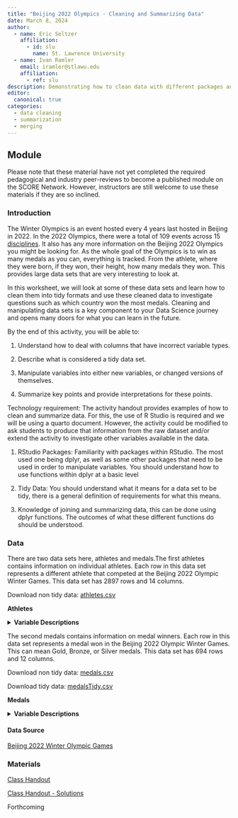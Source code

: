 ```yaml
---
title: "Beijing 2022 Olympics - Cleaning and Summarizing Data"
date: March 8, 2024
author:
  - name: Eric Seltzer
    affiliation:
      - id: slu
        name: St. Lawrence University
  - name: Ivan Ramler
    email: iramler@stlawu.edu
    affiliation:
      - ref: slu
description: Demonstrating how to clean data with different packages and summarise the data using dplyr.
editor: 
  canonical: true
categories:
  - data cleaning
  - summarization
  - merging
---
```


## Module

Please note that these material have not yet completed the required pedagogical and industry peer-reviews to become a published module on the SCORE Network. However, instructors are still welcome to use these materials if they are so inclined.

### Introduction

The Winter Olympics is an event hosted every 4 years last hosted in Beijing in 2022. In the 2022 Olympics, there were a total of 109 events across 15 [disciplines](https://en.wikipedia.org/wiki/2022_Winter_Olympics#:~:text=.%5B62%5D-,Sports,-%5Bedit%5D){target="_blank"}. It also has any more information on the Beijing 2022 Olympics you might be looking for. As the whole goal of the Olympics is to win as many medals as you can, everything is tracked. From the athlete, where they were born, if they won, their height, how many medals they won. This provides large data sets that are very interesting to look at.

In this worksheet, we will look at some of these data sets and learn how to clean them into tidy formats and use these cleaned data to investigate questions such as which country won the most medals. Cleaning and manipulating data sets is a key component to your Data Science journey and opens many doors for what you can learn in the future.

::: {.callout-note collapse="true" title="Learning Objectives" appearance="minimal"}
By the end of this activity, you will be able to:

1.  Understand how to deal with columns that have incorrect variable types.

2.  Describe what is considered a tidy data set.

3.  Manipulate variables into either new variables, or changed versions of themselves.

4.  Summarize key points and provide interpretations for these points.
:::

::: {.callout-note collapse="true" title="Methods" appearance="minimal"}
Technology requirement: The activity handout provides examples of how to clean and summarize data. For this, the use of R Studio is required and we will be using a quarto document. However, the activity could be modified to ask students to produce that information from the raw dataset and/or extend the activity to investigate other variables available in the data.

1.  RStudio Packages: Familiarity with packages within RStudio. The most used one being dplyr, as well as some other packages that need to be used in order to manipulate variables. You should understand how to use functions within dplyr at a basic level

2.  Tidy Data: You should understand what it means for a data set to be tidy, there is a general definition of requirements for what this means.

3.  Knowledge of joining and summarizing data, this can be done using dplyr functions. The outcomes of what these different functions do should be understood.
:::

### Data

There are two data sets here, athletes and medals.The first athletes contains information on individual athletes. Each row in this data set represents a different athlete that competed at the Beijing 2022 Olympic Winter Games. This data set has 2897 rows and 14 columns.

Download non tidy data: [athletes.csv](data/athletes.csv)

**Athletes**

<details>

<summary><b>Variable Descriptions</b></summary>



| Variable          | Description                      |
|-------------------|----------------------------------|
| name              | Athlete Name                     |
| short_name        | Athlete Name(short)              |
| gender            | Athlete Gender                   |
| birth_date        | Athlete Date of Birthday         |
| birth_place       | Athlete Place of Birthday        |
| birth_country     | Athlete Country of Birthday      |
| country           | Athlete Country                  |
| country_code      | Athlete Country Code             |
| discipline        | Discipline                       |
| discipline_code   | Discipline Code                  |
| residence_place   | Athlete Residence Place          |
| residence_country | Athlete Residence Country        |
| height_m/ft       | Athlete Height (meters and feet) |
| url               | Athlete Profile Link             |

</details>

The second medals contains information on medal winners. Each row in this data set represents a medal won in the Beijing 2022 Olympic Winter Games. This can mean Gold, Bronze, or Silver medals. This data set has 694 rows and 12 columns.

Download non tidy data: [medals.csv](medals.csv)

Download tidy data: [medalsTidy.csv](medalsTidy.csv)



**Medals**

<details>

<summary><b>Variable Descriptions</b></summary>

| Variable           | Description                       |
|--------------------|-----------------------------------|
| medal_type         | Medal Type (Gold, Bronze, Silver) |
| medal_code         | Medal Number (1, 2, 3)            |
| medal_date         | Date Medal Won                    |
| athlete_short_name | Athlete Name (Short)              |
| athlete_name       | Athlete Name                      |
| athlete_sex        | Athlete Gender                    |
| athlete_link       | Athlete Profile Link              |
| event              | Event Competed In                 |
| country            | Country                           |
| country_code       | Country Code                      |
| discipline         | Discipline                        |
| discipline_code    | Discipline Code                   |

</details>

#### Data Source

[Beijing 2022 Winter Olympic Games](https://www.kaggle.com/datasets/piterfm/beijing-2022-olympics?resource=download){target="_blank"}

### Materials

[Class Handout](Class-Handout.qmd)

[Class Handout - Solutions](Class-Handout-Solutions.qmd)

::: {.callout-note collapse="true" title="Conclusion" appearance="minimal"}

Forthcoming

:::

